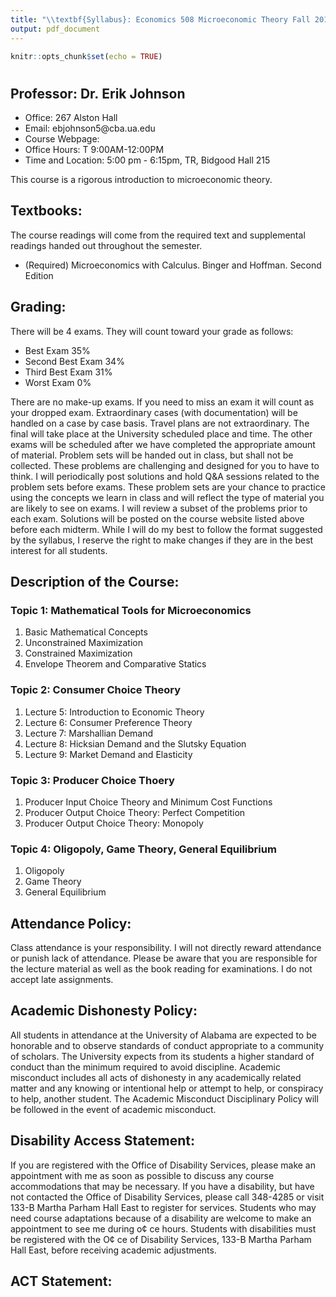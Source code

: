 ```yaml
---
title: "\\textbf{Syllabus}: Economics 508 Microeconomic Theory Fall 2017"
output: pdf_document
---
```


```r
knitr::opts_chunk$set(echo = TRUE)
```

#

## Professor: Dr. Erik Johnson

*   Office: 267 Alston Hall
*   Email: ebjohnson5@cba.ua.edu
*   Course Webpage: \href{https://ualearn.blackboard.com}{UA Blackboard}
*   Office Hours: T 9:00AM-12:00PM
*   Time and Location: 5:00 pm - 6:15pm, TR, Bidgood Hall 215

This course is a rigorous introduction to microeconomic theory.

## Textbooks: 

The course readings will come from the required text and supplemental readings
handed out throughout the semester.

*   (Required) Microeconomics with Calculus. Binger and Hoffman. Second Edition

## Grading:
There will be 4 exams. They will count toward your grade as follows:

*   Best Exam 35%
*   Second Best Exam 34%
*   Third Best Exam 31%
*   Worst Exam 0%

There are no make-up exams. If you need to miss an exam it will count as your dropped
exam. Extraordinary cases (with documentation) will be handled on a case by case basis.
Travel plans are not extraordinary. The final will take place at the University scheduled
place and time. The other exams will be scheduled after we have completed the appropriate
amount of material. Problem sets will be handed out in class, but shall not be collected.
These problems are challenging and designed for you to have to think. I will periodically post
solutions and hold Q&A sessions related to the problem sets before exams. These problem
sets are your chance to practice using the concepts we learn in class and will reflect the type
of material you are likely to see on exams. I will review a subset of the problems prior to
each exam. Solutions will be posted on the course website listed above before each midterm.
While I will do my best to follow the format suggested by the syllabus, I reserve the right
to make changes if they are in the best interest for all students.

## Description of the Course: 
### Topic 1: Mathematical Tools for Microeconomics

1.  Basic Mathematical Concepts
2.  Unconstrained Maximization
3.  Constrained Maximization
4.  Envelope Theorem and Comparative Statics

### Topic 2: Consumer Choice Theory
1.  Lecture 5: Introduction to Economic Theory
2.  Lecture 6: Consumer Preference Theory
3.  Lecture 7: Marshallian Demand
4.  Lecture 8: Hicksian Demand and the Slutsky Equation
5.  Lecture 9: Market Demand and Elasticity

### Topic 3: Producer Choice Thoery
1.  Producer Input Choice Theory and Minimum Cost Functions
2.  Producer Output Choice Theory: Perfect Competition
3.  Producer Output Choice Theory: Monopoly

### Topic 4: Oligopoly, Game Theory, General Equilibrium
1.  Oligopoly
2.  Game Theory
3.  General Equilibrium

## Attendance Policy: 
Class attendance is your responsibility. I will not directly reward
attendance or punish lack of attendance. Please be aware that you are responsible for
the lecture material as well as the book reading for examinations. I do not accept late
assignments.

## Academic Dishonesty Policy:
All students in attendance at the University of Alabama are expected to be honorable and to observe standards of conduct appropriate to
a community of scholars. The University expects from its students a higher standard of
conduct than the minimum required to avoid discipline. Academic misconduct includes all
acts of dishonesty in any academically related matter and any knowing or intentional help
or attempt to help, or conspiracy to help, another student. The Academic Misconduct
Disciplinary Policy will be followed in the event of academic misconduct.

## Disability Access Statement:
If you are registered with the Office of Disability Services, please make an appointment with me as soon as possible to discuss any course accommodations that may be necessary. If you have a disability, but have not contacted the
Office of Disability Services, please call 348-4285 or visit 133-B Martha Parham Hall East to
register for services. Students who may need course adaptations because of a disability are
welcome to make an appointment to see me during o¢ ce hours. Students with disabilities
must be registered with the O¢ ce of Disability Services, 133-B Martha Parham Hall East,
before receiving academic adjustments.

## ACT Statement:
\quote{UAct: The University of Alabama is committed to an ethical, in-
clusive community defined by respect and civility. The UAct website (www.ua.edu/uact)
provides extensive information on how to report or obtain assistance with a variety of is-
sues, including issues related to dating violence, domestic violence, stalking, sexual assault,
sexual violence or other Title IX violations, illegal discrimination, harassment, child abuse
or neglect, hazing, threat assessment, retaliation, and ethical violations or fraud.}
